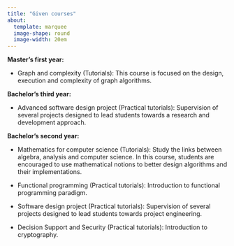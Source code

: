 ```yaml
---
title: "Given courses"
about:
  template: marquee
  image-shape: round
  image-width: 20em
---
```


**Master's first year:**

-   Graph and complexity (Tutorials): This course is focused on the design, execution and complexity of graph algorithms.

**Bachelor's third year:**

-   Advanced software design project (Practical tutorials): Supervision of several projects designed to lead students towards a research and development approach.

**Bachelor's second year:**

-   Mathematics for computer science (Tutorials): Study the links between algebra, analysis and computer science. In this course, students are encouraged to use mathematical notions to better design algorithms and their implementations.

-   Functional programming (Practical tutorials): Introduction to functional programming paradigm.

-   Software design project (Practical tutorials): Supervision of several projects designed to lead students towards project engineering.

-   Decision Support and Security (Practical tutorials): Introduction to cryptography.
